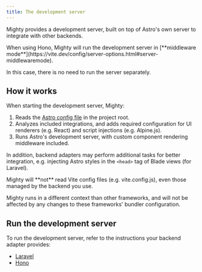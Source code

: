 ```yaml
---
title: The development server
---
```



Mighty provides a development server, built on top of Astro's own server to integrate with other backends.

<Aside>
When using Hono, Mighty will run the development server in [**middleware mode**](https://vite.dev/config/server-options.html#server-middlewaremode).

In this case, there is no need to run the server separately.

</Aside>

## How it works

When starting the development server, Mighty:

1. Reads the [Astro config file](https://docs.astro.build/en/guides/configuring-astro/#the-astro-config-file) in the project root.
1. Analyzes included integrations, and adds required configuration for UI renderers (e.g. React) and script injections (e.g. Alpine.js).
1. Runs Astro's development server, with custom component rendering middleware included.

In addition, backend adapters may perform additional tasks for better integration, e.g. injecting Astro styles in the `<head>` tag of Blade views (for Laravel).

<Aside type="caution">
Mighty will **not** read Vite config files (e.g. vite.config.js), even those managed by the backend you use.

Mighty runs in a different context than other frameworks, and will not be affected by any changes to these frameworks' bundler configuration.

</Aside>

## Run the development server

To run the development server, refer to the instructions your backend adapter provides:

- [Laravel](/guides/backend-adapters/laravel#run-the-development-server)
- [Hono](/guides/backend-adapters/hono#run-the-development-server)

